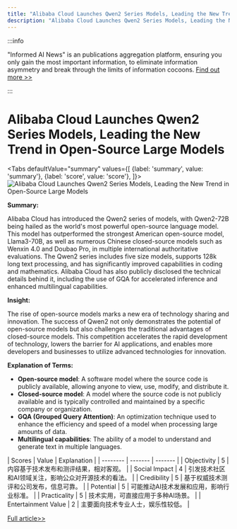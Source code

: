 ```yaml
---
title: "Alibaba Cloud Launches Qwen2 Series Models, Leading the New Trend in Open-Source Large Models"
description: "Alibaba Cloud Launches Qwen2 Series Models, Leading the New Trend in Open-Source Large Models"
---
```



:::info

"Informed AI News" is an publications aggregation platform, ensuring you only gain the most important information, to eliminate information asymmetry and break through the limits of information cocoons.  [Find out more >>](/)

:::

# Alibaba Cloud Launches Qwen2 Series Models, Leading the New Trend in Open-Source Large Models


<Tabs
	defaultValue="summary"
	values={[
	{label: 'summary', value: 'summary'},
	{label: 'score', value: 'score'},
]}>
<TabItem value="summary">
<img
  src="https://image.informedainews.com/2024/06/09/Ar-7ra-1717900349-0.jpg"
  alt="Alibaba Cloud Launches Qwen2 Series Models, Leading the New Trend in Open-Source Large Models"
/>



**Summary:**

Alibaba Cloud has introduced the Qwen2 series of models, with Qwen2-72B being hailed as the world's most powerful open-source language model. This model has outperformed the strongest American open-source model, Llama3-70B, as well as numerous Chinese closed-source models such as Wenxin 4.0 and Doubao Pro, in multiple international authoritative evaluations. The Qwen2 series includes five size models, supports 128k long text processing, and has significantly improved capabilities in coding and mathematics. Alibaba Cloud has also publicly disclosed the technical details behind it, including the use of GQA for accelerated inference and enhanced multilingual capabilities.

**Insight:**

The rise of open-source models marks a new era of technology sharing and innovation. The success of Qwen2 not only demonstrates the potential of open-source models but also challenges the traditional advantages of closed-source models. This competition accelerates the rapid development of technology, lowers the barrier for AI applications, and enables more developers and businesses to utilize advanced technologies for innovation.

**Explanation of Terms:**

- **Open-source model**: A software model where the source code is publicly available, allowing anyone to view, use, modify, and distribute it.
- **Closed-source model**: A model where the source code is not publicly available and is typically controlled and maintained by a specific company or organization.
- **GQA (Grouped Query Attention)**: An optimization technique used to enhance the efficiency and speed of a model when processing large amounts of data.
- **Multilingual capabilities**: The ability of a model to understand and generate text in multiple languages.
</TabItem>
<TabItem value="score">
	| Scores     | Value   | Explanation |
	| -------- | ------- | ------- |
	| Objectivity  | 5    | 内容基于技术发布和测评结果，相对客观。    |
	| Social Impact | 4     | 引发技术社区和AI领域关注，影响公众对开源技术的看法。    |
	| Credibility    | 5    | 基于权威技术测评和公司发布，信息可靠。    |
	| Potential    | 5    | 可能推动AI技术发展和应用，影响行业标准。    |
	| Practicality    | 5    | 技术实用，可直接应用于多种AI场景。    |
	| Entertainment Value    | 2    | 主要面向技术专业人士，娱乐性较低。    |
</TabItem>
</Tabs>

[Full article>>](https://www.36kr.com/p/2809827742648834)
